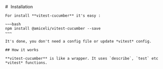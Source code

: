 
<Layout title="vitest-cucumber - install">
	# <i class="lni lni-npm" style="position : relative; top : 8px; margin-right : 5px"></i> Installation

    For install **vitest-cucumber** it's easy : 

    ~~~bash
    npm install @amiceli/vitest-cucumber --save
    ~~~

    It's done, you don't need a config file or update *vitest* config.

    ## How it works

    **vitest-cucumber** is like a wrapper. It uses `describe`, `test` etc 
    *vitest* functions.
</Layout>


